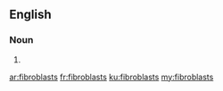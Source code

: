 ==English==

===Noun===
{{head|en|noun plural form}}

# {{plural of|fibroblast|lang=en}}

[[ar:fibroblasts]]
[[fr:fibroblasts]]
[[ku:fibroblasts]]
[[my:fibroblasts]]